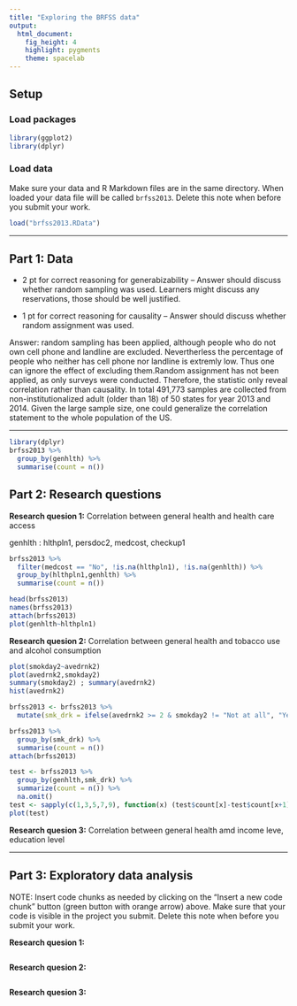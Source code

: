 ```yaml
---
title: "Exploring the BRFSS data"
output: 
  html_document: 
    fig_height: 4
    highlight: pygments
    theme: spacelab
---
```


## Setup

### Load packages

```r
library(ggplot2)
library(dplyr)
```

### Load data

Make sure your data and R Markdown files are in the same directory. When loaded
your data file will be called `brfss2013`. Delete this note when before you submit 
your work. 

```r
load("brfss2013.RData")
```



* * *

## Part 1: Data

* 2 pt for correct reasoning for generabizability – Answer should discuss whether random sampling was used. Learners might discuss any reservations, those should be well justified.

* 1 pt for correct reasoning for causality – Answer should discuss whether random assignment was used.

Answer: random sampling has been applied, although people who do not own cell phone and landline are excluded. Nevertherless the percentage of people who neither has cell phone nor landline is extremly low. Thus one can ignore the effect of excluding them.Random assignment has not been applied, as only surveys were conducted. Therefore, the statistic only reveal correlation rather than causality. In total 491,773 samples are collected from non-institutionalized adult (older than 18) of 50 states for year 2013 and 2014. Given the large sample size, one could generalize the correlation statement to the whole population of the US.

* * *
```r
library(dplyr)
brfss2013 %>%
  group_by(genhlth) %>%
  summarise(count = n())
```
## Part 2: Research questions

**Research quesion 1:**
Correlation between general health and health care access

genhlth : hlthpln1, persdoc2, medcost, checkup1

```r
brfss2013 %>%
  filter(medcost == "No", !is.na(hlthpln1), !is.na(genhlth)) %>%
  group_by(hlthpln1,genhlth) %>%
  summarise(count = n())
```

```r
head(brfss2013)
names(brfss2013)
attach(brfss2013)
plot(genhlth~hlthpln1)
```
**Research quesion 2:**
Correlation between general health and tobacco use and alcohol consumption

```r
plot(smokday2~avedrnk2)
plot(avedrnk2,smokday2)
summary(smokday2) ; summary(avedrnk2)
hist(avedrnk2)

brfss2013 <- brfss2013 %>%
  mutate(smk_drk = ifelse(avedrnk2 >= 2 & smokday2 != "Not at all", "Yes", "No"))

brfss2013 %>%
  group_by(smk_drk) %>%
  summarise(count = n())
attach(brfss2013)

test <- brfss2013 %>%
  group_by(genhlth,smk_drk) %>%
  summarize(count = n()) %>%
  na.omit() 
test <- sapply(c(1,3,5,7,9), function(x) (test$count[x]-test$count[x+1]))
plot(test)

```

**Research quesion 3:**
Correlation between general health amd income leve, education level 

* * *

## Part 3: Exploratory data analysis

NOTE: Insert code chunks as needed by clicking on the "Insert a new code chunk" 
button (green button with orange arrow) above. Make sure that your code is visible
in the project you submit. Delete this note when before you submit your work.

**Research quesion 1:**

```r

```



**Research quesion 2:**

```r

```



**Research quesion 3:**

```r

```

